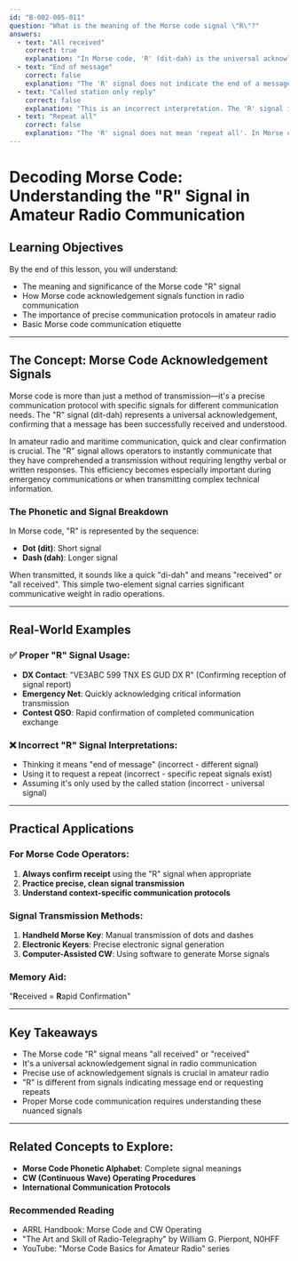 ```yaml
---
id: "B-002-005-011"
question: "What is the meaning of the Morse code signal \"R\"?"
answers:
  - text: "All received"
    correct: true
    explanation: "In Morse code, 'R' (dit-dah) is the universal acknowledgement signal meaning 'received' or 'all received'. This confirms that the entire message has been understood correctly and completely. It's a critical communication protocol in both amateur radio and maritime communication, allowing operators to quickly acknowledge successful message transmission without repeating the entire communication."
  - text: "End of message"
    correct: false
    explanation: "The 'R' signal does not indicate the end of a message. In Morse code, 'AR' (dit-dah-dit-dah-dit) is used to signify the end of a message, which is different from the single 'R' character. Confusing these two signals could lead to miscommunication in critical radio communications."
  - text: "Called station only reply"
    correct: false
    explanation: "This is an incorrect interpretation. The 'R' signal is a general acknowledgement used by any receiving station to confirm they have received and understood a transmission, not a reply exclusive to the called station. It's a universal confirmation signal in Morse code communication."
  - text: "Repeat all"
    correct: false
    explanation: "The 'R' signal does not mean 'repeat all'. In Morse code, if a repeat is needed, operators typically use specific signals like 'RPT' or send 'AGN' (again) to request a retransmission. The 'R' signal simply confirms successful receipt of the original transmission."
---
```


# Decoding Morse Code: Understanding the "R" Signal in Amateur Radio Communication

## Learning Objectives
By the end of this lesson, you will understand:
- The meaning and significance of the Morse code "R" signal
- How Morse code acknowledgement signals function in radio communication
- The importance of precise communication protocols in amateur radio
- Basic Morse code communication etiquette

---

## The Concept: Morse Code Acknowledgement Signals

Morse code is more than just a method of transmission—it's a precise communication protocol with specific signals for different communication needs. The "R" signal (dit-dah) represents a universal acknowledgement, confirming that a message has been successfully received and understood.

In amateur radio and maritime communication, quick and clear confirmation is crucial. The "R" signal allows operators to instantly communicate that they have comprehended a transmission without requiring lengthy verbal or written responses. This efficiency becomes especially important during emergency communications or when transmitting complex technical information.

### The Phonetic and Signal Breakdown

In Morse code, "R" is represented by the sequence:
- **Dot (dit)**: Short signal
- **Dash (dah)**: Longer signal

When transmitted, it sounds like a quick "di-dah" and means "received" or "all received". This simple two-element signal carries significant communicative weight in radio operations.

---

## Real-World Examples

### ✅ Proper "R" Signal Usage:
- **DX Contact**: "VE3ABC 599 TNX ES GUD DX R" (Confirming reception of signal report)
- **Emergency Net**: Quickly acknowledging critical information transmission
- **Contest QSO**: Rapid confirmation of completed communication exchange

### ❌ Incorrect "R" Signal Interpretations:
- Thinking it means "end of message" (incorrect - different signal)
- Using it to request a repeat (incorrect - specific repeat signals exist)
- Assuming it's only used by the called station (incorrect - universal signal)

---

## Practical Applications

### For Morse Code Operators:
1. **Always confirm receipt** using the "R" signal when appropriate
2. **Practice precise, clean signal transmission**
3. **Understand context-specific communication protocols**

### Signal Transmission Methods:
1. **Handheld Morse Key**: Manual transmission of dots and dashes
2. **Electronic Keyers**: Precise electronic signal generation
3. **Computer-Assisted CW**: Using software to generate Morse signals

### Memory Aid:
"**R**eceived = **R**apid Confirmation"

---

## Key Takeaways

- The Morse code "R" signal means "all received" or "received"
- It's a universal acknowledgement signal in radio communication
- Precise use of acknowledgement signals is crucial in amateur radio
- "R" is different from signals indicating message end or requesting repeats
- Proper Morse code communication requires understanding these nuanced signals

---

## Related Concepts to Explore:
- **Morse Code Phonetic Alphabet**: Complete signal meanings
- **CW (Continuous Wave) Operating Procedures**
- **International Communication Protocols**

### Recommended Reading
- ARRL Handbook: Morse Code and CW Operating
- "The Art and Skill of Radio-Telegraphy" by William G. Pierpont, N0HFF
- YouTube: "Morse Code Basics for Amateur Radio" series
